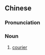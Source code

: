 {{also|驿使}}
==Chinese==
{{zh-forms|s=驿使}}

===Pronunciation===
{{zh-pron
|m=yìshǐ
|cat=n
}}

===Noun===
{{zh-noun}}

# {{lb|zh|historical}} [[courier]]